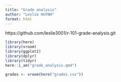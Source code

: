 ```yaml
---
title: "Grade analysis"
author: "Leslie HUYNH"
format: html
---
```

https://github.com/leslie3001/r-101-grade-analysis.git 

```r
library(here)
library(vroom)
library(ggplot2)
library(dplyr)
library(tidyr)
here::i_am("grade_analysis.qmd")
```
```r
grades <- vroom(here("grades.csv"))
```


